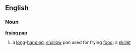 ==English==
===Noun===
'''[[frying]] [[pan]]'''
# a [[long]]-[[handle]]d, [[shallow]] pan used for frying [[food]]; a [[skillet]]